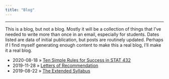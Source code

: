 ```yaml
---
title: "Blog"
---
```


***

This is a blog, but not a blog. Mostly it will be a collection of things that I've needed to write more than once in an email, especially for students. Dates listed are data of initial publication, but posts are routinely updated. Perhaps if I find myself generating enough content to make this a real blog, I'll make it a real blog.

::: notes

- <span>2020-08-18</span> » [Ten Simple Rules for Success in STAT 432](ten-rules-stat-432.html)
- <span>2019-11-28</span> » [Letters of Recommendation](letters-of-recommendation.html)
- <span>2019-08-22</span> » [The Extended Syllabus](extended-syllabus.html)

:::
